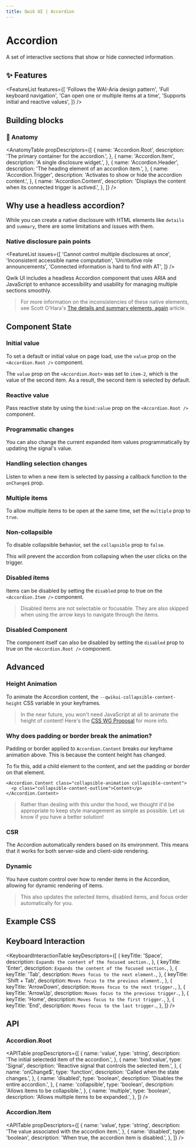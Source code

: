 ```yaml
---
title: Qwik UI | Accordion
---
```



<StatusBanner status={statusByComponent.headless.Accordion} />

# Accordion

A set of interactive sections that show or hide connected information.

<Showcase name="hero" />

## ✨ Features

<FeatureList
  features={[
    'Follows the WAI-Aria design pattern',
    'Full keyboard navigation',
    'Can open one or multiple items at a time',
    'Supports initial and reactive values',
  ]}
/>

## Building blocks

<CodeSnippet name="building-blocks.tsx" />

### 🎨 Anatomy

<AnatomyTable
  propDescriptors={[
    {
      name: 'Accordion.Root',
      description: 'The primary container for the accordion.',
    },
    {
      name: 'Accordion.Item',
      description: 'A single disclosure widget.',
    },
    {
      name: 'Accordion.Header',
      description: 'The heading element of an accordion item.',
    },
    {
      name: 'Accordion.Trigger',
      description: 'Activates to show or hide the accordion content.',
    },
    {
      name: 'Accordion.Content',
      description: 'Displays the content when its connected trigger is actived.',
    },
  ]}
/>

## Why use a headless accordion?

While you can create a native disclosure with HTML elements like `details` and `summary`, there are some limitations and issues with them.

### Native disclosure pain points

<FeatureList
  issues={[
    'Cannot control multiple disclosures at once',
    'Inconsistent accessible name computation',
    'Unintuitive role announcements',
    'Connected information is hard to find with AT',
  ]}
/>

Qwik UI includes a headless Accordion component that uses ARIA and JavaScript to enhance accessibility and usability for managing multiple sections smoothly.

> For more information on the inconsistencies of these native elements, see Scott O'Hara's [The details and summary elements, again](https://www.scottohara.me/blog/2022/09/12/details-summary.html) article.

## Component State

### Initial value

To set a default or initial value on page load, use the `value` prop on the `<Accordion.Root />` component.

<Showcase name="initial" />

The `value` prop on the `<Accordion.Root>` was set to `item-2`, which is the value of the second item. As a result, the second item is selected by default.

### Reactive value

Pass reactive state by using the `bind:value` prop on the `<Accordion.Root /> `component.

<Showcase name="reactive" />

### Programmatic changes

You can also change the current expanded item values programmatically by updating the signal's value.

<Showcase name="programmatic" />

### Handling selection changes

Listen to when a new item is selected by passing a callback function to the `onChange$` prop.

<Showcase name="on-change" />

### Multiple items

To allow multiple items to be open at the same time, set the `multiple` prop to `true`.

<Showcase name="multiple" />

### Non-collapsible

To disable collapsible behavior, set the `collapsible` prop to `false`.

<Showcase name="collapsible" />

This will prevent the accordion from collapsing when the user clicks on the trigger.

### Disabled items

Items can be disabled by setting the `disabled` prop to true on the `<Accordion.Item />` component.

<Showcase name="disabled" />

> Disabled items are not selectable or focusable. They are also skipped when using the arrow keys to navigate through the items.

### Disabled Component

The component itself can also be disabled by setting the `disabled` prop to true on the `<Accordion.Root />` component.

<Showcase name="disabled-root" />

## Advanced

### Height Animation

To animate the Accordion content, the `--qwikui-collapsible-content-height` CSS variable in your keyframes.

<Showcase name="animation" />

> In the near future, you won't need JavaScript at all to animate the height of content! Here's the [CSS WG Proposal](https://github.com/w3c/csswg-drafts/blob/main/css-values-5/calc-size-explainer.md) for more info.

<CodeSnippet name="animation.css" />

### Why does padding or border break the animation?

Padding or border applied to `Accordion.Content` breaks our keyframe animation above. This is because the content height has changed.

To fix this, add a child element to the content, and set the padding or border on that element.

```tsx
<Accordion.Content class="collapsible-animation collapsible-content">
  <p class="collapsible-content-outline">Content</p>
</Accordion.Content>
```

> Rather than dealing with this under the hood, we thought it'd be appropriate to keep style management as simple as possible. Let us know if you have a better solution!

### CSR

The Accordion automatically renders based on its environment. This means that it works for both server-side and client-side rendering.

<Showcase name="csr" />

### Dynamic

You have custom control over how to render items in the Accordion, allowing for dynamic rendering of items.

<Showcase name="dynamic" />

> This also updates the selected items, disabled items, and focus order automatically for you.

## Example CSS

<CodeSnippet name="accordion.css" />

## Keyboard Interaction

<KeyboardInteractionTable
  keyDescriptors={[
    {
      keyTitle: 'Space',
      description: `Expands the content of the focused section.`,
    },
    {
      keyTitle: 'Enter',
      description: `Expands the content of the focused section.`,
    },
    {
      keyTitle: 'Tab',
      description: `Moves focus to the next element.`,
    },
    {
      keyTitle: 'Shift + Tab',
      description: `Moves focus to the previous element.`,
    },
    {
      keyTitle: 'ArrowDown',
      description: `Moves focus to the next trigger.`,
    },
    {
      keyTitle: 'ArrowUp',
      description: `Moves focus to the previous trigger.`,
    },
    {
      keyTitle: 'Home',
      description: `Moves focus to the first trigger.`,
    },
    {
      keyTitle: 'End',
      description: `Moves focus to the last trigger.`,
    },
  ]}
/>

## API

### Accordion.Root

<APITable
  propDescriptors={[
    {
      name: 'value',
      type: 'string',
      description: 'The initial selectedd item of the accordion.',
    },
    {
      name: 'bind:value',
      type: 'Signal',
      description: 'Reactive signal that controls the selected item.',
    },
    {
      name: 'onChange$',
      type: 'function',
      description: 'Called when the state changes.',
    },
    {
      name: 'disabled',
      type: 'boolean',
      description: 'Disables the entire accordion.',
    },
    {
      name: 'collapsible',
      type: 'boolean',
      description: 'Allows items to be collapsible.',
    },
    {
      name: 'multiple',
      type: 'boolean',
      description: 'Allows multiple items to be expanded.',
    },
  ]}
/>

### Accordion.Item

<APITable
  propDescriptors={[
    {
      name: 'value',
      type: 'string',
      description: 'The value associated with the accordion item.',
    },
    {
      name: 'disabled',
      type: 'boolean',
      description: 'When true, the accordion item is disabled.',
    },
  ]}
/>
